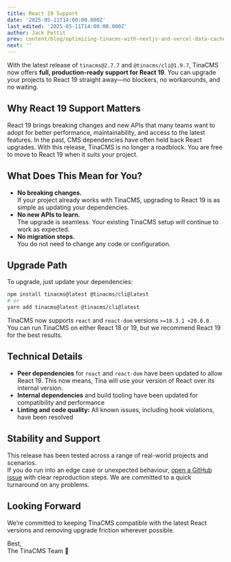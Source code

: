 ```yaml
---
title: React 19 Support
date: '2025-05-11T14:00:00.000Z'
last_edited: '2025-05-11T14:00:00.000Z'
author: Jack Pettit
prev: content/blog/optimizing-tinacms-with-nextjs-and-vercel-data-cache.mdx
next: ''
---
```


With the latest release of `tinacms@2.7.7` and `@tinacms/cli@1.9.7`, TinaCMS now offers **full, production-ready support for React 19**. You can upgrade your projects to React 19 straight away—no blockers, no workarounds, and no waiting.

## Why React 19 Support Matters

React 19 brings breaking changes and new APIs that many teams want to adopt for better performance, maintainability, and access to the latest features. In the past, CMS dependencies have often held back React upgrades. With this release, TinaCMS is no longer a roadblock. You are free to move to React 19 when it suits your project.

## What Does This Mean for You?

* **No breaking changes.**\
  If your project already works with TinaCMS, upgrading to React 19 is as simple as updating your dependencies.
* **No new APIs to learn.**\
  The upgrade is seamless. Your existing TinaCMS setup will continue to work as expected.
* **No migration steps.**\
  You do not need to change any code or configuration.

## Upgrade Path

To upgrade, just update your dependencies:

```bash
npm install tinacms@latest @tinacms/cli@latest
# or
yarn add tinacms@latest @tinacms/cli@latest
```

TinaCMS now supports `react` and `react-dom` versions `>=18.3.1 <20.0.0`.\
You can run TinaCMS on either React 18 or 19, but we recommend React 19 for the best results.

## Technical Details

* **Peer dependencies** for `react` and `react-dom` have been updated to allow React 19. This now means, Tina will use your version of React over its internal version. 
* **Internal dependencies** and build tooling have been updated for compatibility and performance
* **Linting and code quality:** All known issues, including hook violations, have been resolved

## Stability and Support

This release has been tested across a range of real-world projects and scenarios.\
If you do run into an edge case or unexpected behaviour, [open a GitHub issue](https://github.com/tinacms/tinacms/issues/new?template=bug-report.yml) with clear reproduction steps. We are committed to a quick turnaround on any problems.

## Looking Forward

We’re committed to keeping TinaCMS compatible with the latest React versions and removing upgrade friction wherever possible.

Best,\
The TinaCMS Team 🦙
